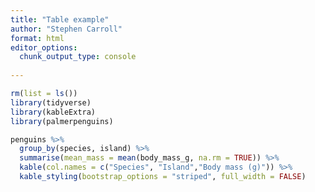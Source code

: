 ```yaml
---
title: "Table example"
author: "Stephen Carroll"
format: html
editor_options: 
  chunk_output_type: console
  
---
```


```r
rm(list = ls())
library(tidyverse)
library(kableExtra)
library(palmerpenguins)
```

```r
penguins %>%
  group_by(species, island) %>%
  summarise(mean_mass = mean(body_mass_g, na.rm = TRUE)) %>%
  kable(col.names = c("Species", "Island","Body mass (g)")) %>%
  kable_styling(bootstrap_options = "striped", full_width = FALSE)

```

